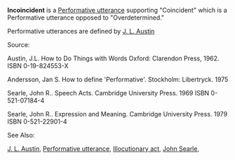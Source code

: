 '''Incoincident''' is a [[Performative utterance]] supporting "Coincident" which is a Performative utterance opposed to "Overdetermined."

Performative utterances are defined by [[J. L. Austin]]


Source:

Austin, J.L. How to Do Things with Words Oxford: Clarendon Press, 1962. ISBN 0-19-824553-X 

Andersson, Jan S. How to define 'Performative'. Stockholm: Libertryck. 1975 

Searle, John R.. Speech Acts. Cambridge University Press. 1969 ISBN 0-521-07184-4 

Searle, John R.. Expression and Meaning. Cambridge University Press. 1979 ISBN 0-521-22901-4 


See Also:

[[J. L. Austin]],
[[Performative utterance]],
[[Illocutionary act]],
[[John Searle]],